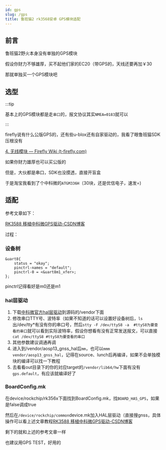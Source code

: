 ```yaml
---
id: gps
slug: /gps
title: 鲁班猫2 rk3568安卓 GPS模块适配
---
```


## 前言

鲁班猫2野火本身没有单独的GPS模块

假设你财力不够雄厚，买不起他们家的EC20（带GPS的，天线还要再加￥30

那就单独买一个GPS模块吧



## 选型

:::tip

基本上的GPS模块都是走`串口`的，报文协议其实`NMEA=0183`就可以

:::

firefly说有什么公版GPS的，还有些u-blox还有自家驱动的，我看了眼鲁班猫SDK压根没有

[4. 无线模块 — Firefly Wiki (t-firefly.com)](https://wiki.t-firefly.com/zh_CN/ROC-RK3568-PC/module_wireless.html#delincomm-xi-lie)

如果你财力雄厚也可以买公版的

但是，大伙都是串口，SDK也没摸透，直接开盲盒



于是淘宝我看到了个中科微的`ATGM336H`（30块，还是优信电子，速发=)



## 适配

参考文章如下：

[RK3588 移植中科微GPS驱动-CSDN博客](https://blog.csdn.net/weixin_37636519/article/details/132509980)

过程：

### 设备树

```
&uart8{
	status = "okay";
	pinctrl-names = "default";
	pinctrl-0 = <&uart8m1_xfer>;
};
```

pinctrl记得看好是m0还是m1

### hal层驱动

1. 下载[中科微官方hal层驱动](https://github.com/zxcwhale/aosp13_gnss_hal)到源码的/vendor下面
2. 修改串口TTY号、波特率（如果不知道的话可以设置好设备树后，`ls`出/dev/tty*有没有你的串口号，然后`stty -F /dev/ttyS8 -a  #ttyS8为要查看的串口`就可以看到实际波特率，假设你想看有没有正常发送报文，可以直接`cat /dev/ttyS8 #ttyS8为要查看的串口`
3. 其他参数建议调通再调
4. 进入到/vendor/aosp13_gnss_hal后`mm`，也可以`mmm vendor/aosp13_gnss_hal`，记得在source、lunch后再编译，如果不会单独模块的编译可以找一下教程
5. 去看看out目录下的你的对应target的`/vendor/lib64/hw`下面有没有`gps.default`，有应该就编译好了



### BoardConfig.mk

在device/rockchip/rk356x下面找到BoardConfig.mk，找`BOARD_HAS_GPS`，如果是false调成true

然后在`/device/rockchip/common`device.mk加入HAL层驱动（直接搜gnss，具体操作可以看上述文章教程[RK3588 移植中科微GPS驱动-CSDN博客](https://blog.csdn.net/weixin_37636519/article/details/132509980)

剩下的就和上述的参考文章一样

也建议用GPS TEST，好用的
